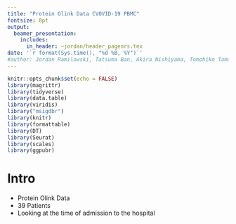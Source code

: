 ```yaml
---
title: "Protein Olink Data CVOVID-19 PBMC"
fontsize: 8pt
output: 
  beamer_presentation:
    includes:
      in_header: ~jordan/header_pagenrs.tex
date: '`r format(Sys.time(), "%d %B, %Y")`' 
#author: Jordan Ramilowski, Tatsuma Ban, Akira Nishiyama, Tomohiko Tamura
---
```


```r
knitr::opts_chunk$set(echo = FALSE)
library(magrittr)
library(tidyverse)
library(data.table)
library(viridis)
library("msigdbr")
library(knitr)
library(formattable)
library(DT)
library(Seurat)
library(scales)
library(ggpubr)
```

# Intro

-   Protein Olink Data
-   39 Patients
-   Looking at the time of admission to the hospital
